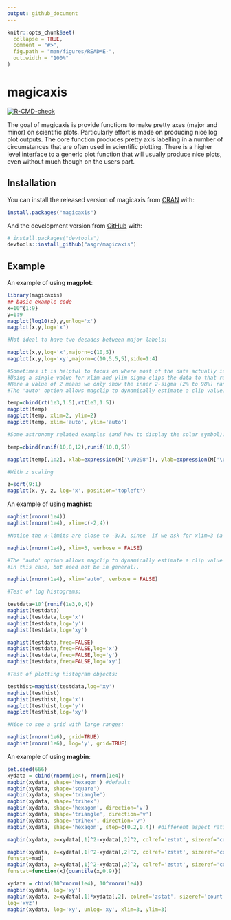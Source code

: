 ```yaml
---
output: github_document
---
```


<!-- README.md is generated from README.Rmd. Please edit that file -->

```r
knitr::opts_chunk$set(
  collapse = TRUE,
  comment = "#>",
  fig.path = "man/figures/README-",
  out.width = "100%"
)
```

# magicaxis

<!-- badges: start -->
[![R-CMD-check](https://github.com/asgr/magicaxis/workflows/R-CMD-check/badge.svg)](https://github.com/asgr/magicaxis/actions)
<!-- badges: end -->

The goal of magicaxis is provide functions to make pretty axes (major and minor) on scientific plots. Particularly effort is made on producing nice log plot outputs. The core function produces pretty axis labelling in a number of circumstances that are often used in scientific plotting. There is a higher level interface to a generic plot function that will usually produce nice plots, even without much though on the users part.

## Installation

You can install the released version of magicaxis from [CRAN](https://CRAN.R-project.org) with:

``` r
install.packages("magicaxis")
```

And the development version from [GitHub](https://github.com/) with:

``` r
# install.packages("devtools")
devtools::install_github("asgr/magicaxis")
```
## Example

An example of using **magplot**:

```r
library(magicaxis)
## basic example code
x=10^{1:9}
y=1:9
magplot(log10(x),y,unlog='x')
magplot(x,y,log='x')

#Not ideal to have two decades between major labels:

magplot(x,y,log='x',majorn=c(10,5))
magplot(x,y,log='xy',majorn=c(10,5,5,5),side=1:4)

#Sometimes it is helpful to focus on where most of the data actually is.
#Using a single value for xlim and ylim sigma clips the data to that range.
#Here a value of 2 means we only show the inner 2-sigma (2% to 98%) range.
#The 'auto' option allows magclip to dynamically estimate a clip value.

temp=cbind(rt(1e3,1.5),rt(1e3,1.5))
magplot(temp)
magplot(temp, xlim=2, ylim=2)
magplot(temp, xlim='auto', ylim='auto')

#Some astronomy related examples (and how to display the solar symbol):

temp=cbind(runif(10,8,12),runif(10,0,5))

magplot(temp[,1:2], xlab=expression(M['\u0298']), ylab=expression(M['\u0298']/Yr), unlog='xy')

#With z scaling

z=sqrt(9:1)
magplot(x, y, z, log='x', position='topleft')
```

An example of using **maghist**:

```r
maghist(rnorm(1e4))
maghist(rnorm(1e4), xlim=c(-2,4))

#Notice the x-limits are close to -3/3, since  if we ask for xlim=3 (a 3-sigma range)

maghist(rnorm(1e4), xlim=3, verbose = FALSE)

#The 'auto' option allows magclip to dynamically estimate a clip value (which is similar
#in this case, but need not be in general).

maghist(rnorm(1e4), xlim='auto', verbose = FALSE)

#Test of log histograms:

testdata=10^(runif(1e3,0,4))
maghist(testdata)
maghist(testdata,log='x')
maghist(testdata,log='y')
maghist(testdata,log='xy')

maghist(testdata,freq=FALSE)
maghist(testdata,freq=FALSE,log='x')
maghist(testdata,freq=FALSE,log='y')
maghist(testdata,freq=FALSE,log='xy')

#Test of plotting histogram objects:

testhist=maghist(testdata,log='xy')
maghist(testhist)
maghist(testhist,log='x')
magplot(testhist,log='y')
magplot(testhist,log='xy')

#Nice to see a grid with large ranges:

maghist(rnorm(1e6), grid=TRUE)
maghist(rnorm(1e6), log='y', grid=TRUE)
```

An example of using **magbin**:

```r
set.seed(666)
xydata = cbind(rnorm(1e4), rnorm(1e4))
magbin(xydata, shape='hexagon') #default
magbin(xydata, shape='square')
magbin(xydata, shape='triangle')
magbin(xydata, shape='trihex')
magbin(xydata, shape='hexagon', direction='v')
magbin(xydata, shape='triangle', direction='v')
magbin(xydata, shape='trihex', direction='v')
magbin(xydata, shape='hexagon', step=c(0.2,0.4)) #different aspect ratio hexagons

magbin(xydata, z=xydata[,1]^2-xydata[,2]^2, colref='zstat', sizeref='count')

magbin(xydata, z=xydata[,1]^2-xydata[,2]^2, colref='zstat', sizeref='count',
funstat=mad)
magbin(xydata, z=xydata[,1]^2-xydata[,2]^2, colref='zstat', sizeref='count',
funstat=function(x){quantile(x,0.9)})

xydata = cbind(10^rnorm(1e4), 10^rnorm(1e4))
magbin(xydata, log='xy')
magbin(xydata, z=xydata[,1]*xydata[,2], colref='zstat', sizeref='count',
log='xyz')
magbin(xydata, log='xy', unlog='xy', xlim=3, ylim=3)
```
